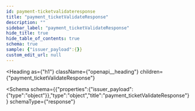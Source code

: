 ```yaml
---
id: payment-ticketvalidateresponse
title: "payment_ticketValidateResponse"
description: ""
sidebar_label: "payment_ticketValidateResponse"
hide_title: true
hide_table_of_contents: true
schema: true
sample: {"issuer_payload":{}}
custom_edit_url: null
---
```



<Heading
  as={"h1"}
  className={"openapi__heading"}
  children={"payment_ticketValidateResponse"}
>
</Heading>





<Schema
  schema={{"properties":{"issuer_payload":{"type":"object"}},"type":"object","title":"payment_ticketValidateResponse"}}
  schemaType={"response"}
>
  
</Schema>
            